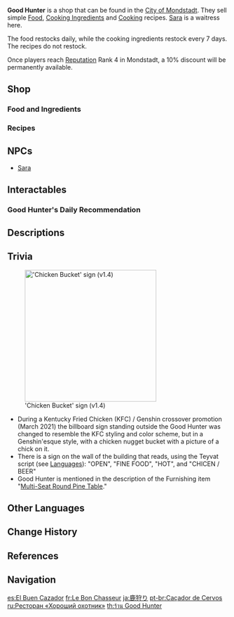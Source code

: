 {{Location Infobox
|image        = NPC Location Sara Context.png
|type         = Point of Interest
|type2        = Restaurant
|region       = Mondstadt
|area         = Starfell Valley
|subarea      = City of Mondstadt
}}
'''Good Hunter''' is a shop that can be found in the [[City of Mondstadt]]. They sell simple [[Food]], [[Cooking Ingredients]] and [[Cooking]] recipes. [[Sara]] is a waitress here.

The food restocks daily, while the cooking ingredients restock every 7 days. The recipes do not restock.

Once players reach [[Reputation]] Rank 4 in Mondstadt, a 10% discount will be permanently available.

==Shop==
===Food and Ingredients===
{{Vendor|Sara|Food and Ingredients}}

===Recipes===
{{Vendor|Sara|Recipes}}

==NPCs==
* [[Sara]]

==Interactables==
===Good Hunter's Daily Recommendation===
{{Main|Good Hunter's Daily Recommendation}}

==Descriptions==
{{Description|The most popular venue... Fine... The most popular venue, aside from [[Angel's Share|the tavern]], in the whole city is the restaurant. It is always filled with mouthwatering aroma and a great atmosphere. If you can't get your reservations, at least ordering take-out is still an option.|[[Map]] description}}

==Trivia==
[[File:KFC Sign.png|thumb|300px|'Chicken Bucket' sign (v1.4)]]
* During a Kentucky Fried Chicken (KFC) / Genshin crossover promotion (March 2021) the billboard sign standing outside the Good Hunter was changed to resemble the KFC styling and color scheme, but in a Genshin'esque style, with a chicken nugget bucket with a picture of a chick on it.
* There is a sign on the wall of the building that reads, using the Teyvat script  (see [[Languages]]): "OPEN", "FINE FOOD", "HOT", and "CHICEN / BEER"
* Good Hunter is mentioned in the description of the Furnishing item "[[Multi-Seat Round Pine Table]]."

==Other Languages==
{{Other Languages
|en      = Good Hunter
|zhs     = 猎鹿人
|zhs_rm  = Lièlùrén
|zht     = 獵鹿人
|zht_rm  = Lièlùrén
|zh_tl   = Deer Hunter
|ja      = 鹿狩り
|ja_rm   = Shika-gari<ref>{{Ref/Quest|Speech and Etiquette|note=Japanese Voice-Over}}</ref>
|ja_tl   = Deer Hunter
|ko      = 디어 헌터
|ko_rm   = Di'eo Heonteo
|ko_tl   = Deer Hunter
|es      = El Buen Cazador
|es_tl   = The Good Hunter
|fr      = Le Bon Chasseur
|fr_tl   = Good Hunter
|ru      = «Хороший охотник»
|ru_tl   = "Good Hunter"
|th      = Good Hunter
|vi      = Người Săn Hươu
|vi_tl   = Deer Hunter
|de      = Hirschjäger
|de_tl   = Deer Hunter
|id      = Good Hunter
|pt      = Caçador de Cervos
|pt_tl   = Deer Hunter
|tr      = Avcının Yeri
|tr_tl   = 
|it      = Buon Cacciatore
|it_tl   = 
}}

==Change History==
{{Change History|1.0}}

==References==
{{Reflist}}

==Navigation==
{{PoI Navbox|Mondstadt}}

[[es:El Buen Cazador]]
[[fr:Le Bon Chasseur]]
[[ja:鹿狩り]]
[[pt-br:Caçador de Cervos]]
[[ru:Ресторан «Хороший охотник»]]
[[th:ร้าน Good Hunter]]